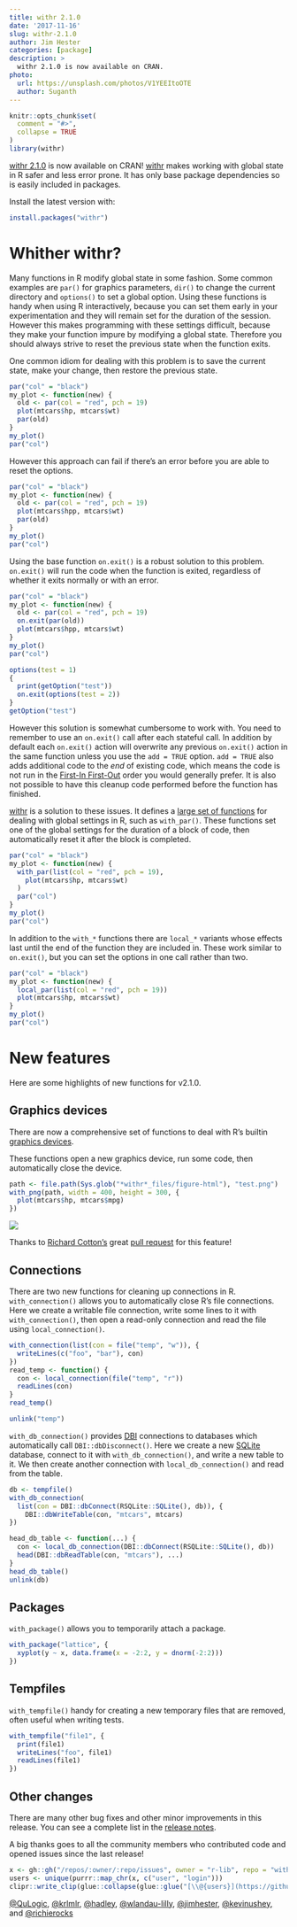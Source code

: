 ```yaml
---
title: withr 2.1.0
date: '2017-11-16'
slug: withr-2.1.0
author: Jim Hester
categories: [package]
description: >
  withr 2.1.0 is now available on CRAN.
photo:
  url: https://unsplash.com/photos/V1YEEItoOTE
  author: Suganth
---
```


```r
knitr::opts_chunk$set(
  comment = "#>",
  collapse = TRUE
)
library(withr)
```

[withr 2.1.0](http://withr.r-lib.org/news/index.html) is now available on CRAN!
[withr](http://withr.r-lib.org) makes working with global state in R safer and
less error prone. It has only base package dependencies so is easily included
in packages.

Install the latest version with:
```r
install.packages("withr")
```

# Whither withr?

Many functions in R modify global state in some fashion. Some common examples
are `par()` for graphics parameters, `dir()` to change the current directory
and `options()` to set a global option. Using these functions is handy
when using R interactively, because you can set them early in your
experimentation and they will remain set for the duration of the session.
However this makes programming with these settings difficult, because they make
your function impure by modifying a global state. Therefore you should always
strive to reset the previous state when the function exits.

One common idiom for dealing with this problem is to save the current state,
make your change, then restore the previous state.

```r
par("col" = "black")
my_plot <- function(new) {
  old <- par(col = "red", pch = 19)
  plot(mtcars$hp, mtcars$wt)
  par(old)
}
my_plot()
par("col")
```

However this approach can fail if there's an error before you are able to reset
the options.

```r
par("col" = "black")
my_plot <- function(new) {
  old <- par(col = "red", pch = 19)
  plot(mtcars$hpp, mtcars$wt)
  par(old)
}
my_plot()
par("col")
```

Using the base function `on.exit()` is a robust solution to this problem.
`on.exit()` will run the code when the function is exited, regardless
of whether it exits normally or with an error.

```r
par("col" = "black")
my_plot <- function(new) {
  old <- par(col = "red", pch = 19)
  on.exit(par(old))
  plot(mtcars$hpp, mtcars$wt)
}
my_plot()
par("col")

options(test = 1)
{
  print(getOption("test"))
  on.exit(options(test = 2))
}
getOption("test")
```

However this solution is somewhat cumbersome to work with. You
need to remember to use an `on.exit()` call after each stateful call. In
addition by default each `on.exit()` action will overwrite any previous
`on.exit()` action in the same function unless you use the `add = TRUE` option.
`add = TRUE` also adds additional code to the _end_ of existing code, which
means the code is not run in the [First-In
First-Out](https://en.wikipedia.org/wiki/FIFO_and_LIFO_accounting) order you
would generally prefer. It is also not possible to have this cleanup code
performed before the function has finished.

[withr](http://withr.r-lib.org) is a solution to these issues. It defines a
[large set of
functions](http://withr.r-lib.org/#withr---run-code-with-modified-state) for
dealing with global settings in R, such as `with_par()`. These functions set one of
the global settings for the duration of a block of code, then automatically
reset it after the block is completed.

```r
par("col" = "black")
my_plot <- function(new) {
  with_par(list(col = "red", pch = 19),
    plot(mtcars$hp, mtcars$wt)
  )
  par("col")
}
my_plot()
par("col")
```

In addition to the `with_*` functions there are `local_*` variants whose effects
last until the end of the function they are included in. These work similar to
`on.exit()`, but you can set the options in one call rather than two.

```r
par("col" = "black")
my_plot <- function(new) {
  local_par(list(col = "red", pch = 19))
  plot(mtcars$hp, mtcars$wt)
}
my_plot()
par("col")
```

# New features

Here are some highlights of new functions for v2.1.0.

## Graphics devices

There are now a comprehensive set of functions to deal with R's builtin
[graphics devices](http://withr.r-lib.org/reference/devices.html).

These functions open a new graphics device, run some code, then automatically
close the device.

```r
path <- file.path(Sys.glob("*withr*_files/figure-html"), "test.png")
with_png(path, width = 400, height = 300, {
  plot(mtcars$hp, mtcars$mpg)
})
```

![](`r path`)

Thanks to [Richard Cotton's](https://github.com/richierocks) great [pull
request](https://github.com/r-lib/withr/pull/37) for this feature!

## Connections

There are two new functions for cleaning up connections in R.
`with_connection()` allows you to automatically close R's file connections.
Here we create a writable file connection, write some lines to it with
`with_connection()`, then open a read-only connection and read the file using
`local_connection()`.

```r
with_connection(list(con = file("temp", "w")), {
  writeLines(c("foo", "bar"), con)
})
read_temp <- function() {
  con <- local_connection(file("temp", "r"))
  readLines(con)
}
read_temp()
```
```r
unlink("temp")
```

`with_db_connection()` provides [DBI](http://rstats-db.github.io/DBI)
connections to databases which automatically call
`DBI::dbDisconnect()`. Here we create a new [SQLite](https://www.sqlite.org/)
database, connect to it with `with_db_connection()`, and write a new table to
it. We then create another connection with `local_db_connection()` and read
from the table.

```r
db <- tempfile()
with_db_connection(
  list(con = DBI::dbConnect(RSQLite::SQLite(), db)), {
    DBI::dbWriteTable(con, "mtcars", mtcars)
})

head_db_table <- function(...) {
  con <- local_db_connection(DBI::dbConnect(RSQLite::SQLite(), db))
  head(DBI::dbReadTable(con, "mtcars"), ...)
}
head_db_table()
unlink(db)
```

## Packages

`with_package()` allows you to temporarily attach a package.

```r
with_package("lattice", {
  xyplot(y ~ x, data.frame(x = -2:2, y = dnorm(-2:2)))
})
```

## Tempfiles

`with_tempfile()` handy for creating a new temporary files that are removed,
often useful when writing tests.

```r
with_tempfile("file1", {
  print(file1)
  writeLines("foo", file1)
  readLines(file1)
})
```

## Other changes

There are many other bug fixes and other minor improvements in this release.
You can see a complete list in the [release
notes](https://github.com/r-lib/withr/releases/tag/v2.1.0).

A big thanks goes to all the community members who contributed code and opened
issues since the last release!

```r
x <- gh::gh("/repos/:owner/:repo/issues", owner = "r-lib", repo = "withr", since = "2017-06-16", state = "all")
users <- unique(purrr::map_chr(x, c("user", "login")))
clipr::write_clip(glue::collapse(glue::glue("[\\@{users}](https://github.com/{users})"), ", ", last = ", and "))
```

[\@QuLogic](https://github.com/QuLogic),
[\@krlmlr](https://github.com/krlmlr),
[\@hadley](https://github.com/hadley),
[\@wlandau-lilly](https://github.com/wlandau-lilly),
[\@jimhester](https://github.com/jimhester),
[\@kevinushey](https://github.com/kevinushey),
and [\@richierocks](https://github.com/richierocks)

